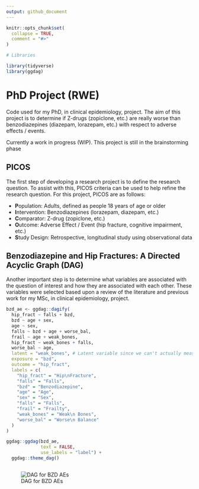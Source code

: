 ```yaml
---
output: github_document
---
```


<!-- README.md is generated from README.Rmd. Please edit that file -->

```r
knitr::opts_chunk$set(
  collapse = TRUE,
  comment = "#>"
)
```

```r

# Libraries 

library(tidyverse)
library(ggdag)

```

# PhD Project (RWE)

<!-- badges: start -->
<!-- badges: end -->

Code used for my PhD, in clinical epidemiology, project. The aim of this project is to determine if Z-drugs (zopiclone, etc.) are really worse than benzodiazepines (diazepam, lorazepam, etc.) with respect to adverse effects / events.

Currently a work in progress (WIP). This project is still in the brainstorming phase

## PICOS

The first step of developing a research project is to define the research question. To assist with this, PICOS criteria can be used to help refine the research question. For this project, PICOS are as follows: 

- **P**opulation: Adults, defined as people 18 years of age or older
- **I**ntervention: Benzodiazepines (lorazepam, diazepam, etc.)
- **C**omparator: Z-drug (zopiclone, etc.)
- **O**utcome: Adverse Effect / Event (hip fracture, cognitive impairment, etc.)
- **S**tudy Design: Retrospective, longitudinal study using observational data

## Benzodiazepine and Hip Fractures: A Directed Acyclic Graph (DAG) 

Another important step is to determine what variables are associated with the question of interest and how they are associated with each other. These variables were selected based upon a review of the literature and previous work for my MSc, in clinical epidemiology, project.

```r

bzd_ae <- ggdag::dagify(
  hip_fract ~ falls + bzd, 
  bzd ~ age + sex, 
  age ~ sex, 
  falls ~ bzd + age + worse_bal, 
  frail ~ age + weak_bones, 
  hip_fract ~ weak_bones + falls, 
  worse_bal ~ age, 
  latent = "weak_bones", # Latent variable since we can't actually measure it
  exposure = "bzd", 
  outcome = "hip_fract",
  labels = c(
    "hip_fract" = "Hip\nFracture", 
    "falls" = "Falls",
    "bzd" = "Benzodiazepine",
    "age" = "Age", 
    "sex" = "Sex",
    "falls" = "Falls",
    "frail" = "Frailty",
    "weak_bones" = "Weak\n Bones",
    "worse_bal" = "Worse\n Balance"
  )
)

ggdag::ggdag(bzd_ae,
             text = FALSE,
             use_labels = "label") + 
  ggdag::theme_dag()



```

![DAG for BZD AEs](README_files/figure-gfm/bzd ae DAG-1.png)


